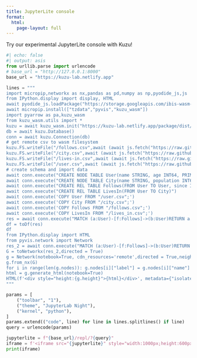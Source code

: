 ```yaml
---
title: JupyterLite console
format:
  html:
    page-layout: full
---
```


Try our experimental JupyterLite console with Kuzu!


```python
#| echo: false
#| output: asis
from urllib.parse import urlencode
# base_url = "http://127.0.0.1:8000"
base_url = "https://kuzu-lab.netlify.app"

lines = """
import micropip,networkx as nx,pandas as pd,numpy as np,pyodide_js,js
from IPython.display import display, HTML
await pyodide_js.loadPackage("https://storage.googleapis.com/ibis-wasm-wheels/pyarrow-16.0.0.dev2661%2Bg9bddb87fd-cp311-cp311-emscripten_3_1_46_wasm32.whl")
await micropip.install(["tzdata","pyvis","kuzu_wasm"])
import pyarrow as pa,kuzu_wasm
from kuzu_wasm.utils import *
kuzu = await kuzu_wasm.init("https://kuzu-lab.netlify.app/package/dist/kuzu.js")
db = await kuzu.Database()
conn = await kuzu.Connection(db)
# get remote csv to wasm filesystem
kuzu.FS.writeFile("/follows.csv",await (await js.fetch("https://raw.githubusercontent.com/kuzudb/kuzu/master/dataset/demo-db/csv/follows.csv")).text())
kuzu.FS.writeFile("/city.csv",await (await js.fetch("https://raw.githubusercontent.com/kuzudb/kuzu/master/dataset/demo-db/csv/city.csv")).text())
kuzu.FS.writeFile("/lives-in.csv",await (await js.fetch("https://raw.githubusercontent.com/kuzudb/kuzu/master/dataset/demo-db/csv/lives-in.csv")).text())
kuzu.FS.writeFile("/user.csv",await (await js.fetch("https://raw.githubusercontent.com/kuzudb/kuzu/master/dataset/demo-db/csv/user.csv")).text())
# create schema and import data
await conn.execute("CREATE NODE TABLE User(name STRING, age INT64, PRIMARY KEY (name))")
await conn.execute("CREATE NODE TABLE City(name STRING, population INT64, PRIMARY KEY (name))")
await conn.execute("CREATE REL TABLE Follows(FROM User TO User, since INT64)")
await conn.execute("CREATE REL TABLE LivesIn(FROM User TO City)")
await conn.execute('COPY User FROM "/user.csv";')
await conn.execute('COPY City FROM "/city.csv";')
await conn.execute('COPY Follows FROM "/follows.csv";')
await conn.execute('COPY LivesIn FROM "/lives_in.csv";')
res = await conn.execute("MATCH (a:User)-[f:Follows]->(b:User)RETURN a.name, b.name, f.since")
df = toDf(res)
df
from IPython.display import HTML
from pyvis.network import Network
res_2 = await conn.execute("MATCH (a:User)-[f:Follows]->(b:User)RETURN a,f,b")
G = toNetworkx(res_2,directed = True)
g = Network(notebook=True, cdn_resources='remote',directed = True,neighborhood_highlight = True)
g.from_nx(G)
for i in range(len(g.nodes)): g.nodes[i]["label"] = g.nodes[i]["name"]
html = g.generate_html(notebook=True)
HTML(f'<div style="height:{g.height}">{html}</div>', metadata={"isolated": True}, )
"""

params = [
    ("toolbar", "1"),
    ("theme", "JupyterLab Night"),
    ("kernel", "python"),
]
params.extend(("code", line) for line in lines.splitlines() if line)
query = urlencode(params)

jupyterlite = f"{base_url}/repl/?{query}"
iframe = f'<iframe src="{jupyterlite}" style="width:1000px;height:600px;"></iframe>'
print(iframe)
```

